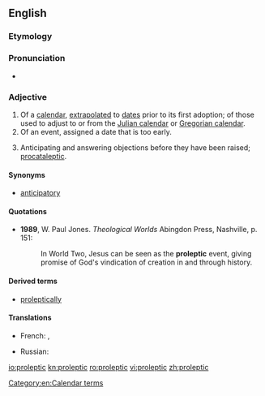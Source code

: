 ==English==

===Etymology===
{{suffix|prolepsis|ic|lang=en}}

===Pronunciation===
* {{IPA|/pɹoʊˈlɛptɪk/|lang=en}}

===Adjective===
{{en-adj}}

# Of a  [[calendar]], [[extrapolated]] to [[dates]] prior to its first adoption; of those used to adjust to or from the [[Julian calendar]] or [[Gregorian calendar]].
# Of an event, assigned a date that is too early.
# {{context|rhetoric|lang=en}} Anticipating and answering objections before they have been raised; [[procataleptic]].

====Synonyms====
* {{sense|Anticipating and answering objections}} [[anticipatory]]

====Quotations====
* '''1989''', W. Paul Jones. ''Theological Worlds'' Abingdon Press, Nashville, p. 151:
*: In World Two, Jesus can be seen as the '''proleptic''' event, giving promise of God's vindication of creation in and through history.

====Derived terms====
* [[proleptically]]

====Translations====
{{trans-top|a calendar extrapolated to dates prior to its first adoption}}
{{trans-mid}}
* French: {{t+|fr|proleptique|cadj|m|f}}, {{t+|fr|proleptique|cadjective|m|f}}
{{trans-bottom}}
{{trans-top|having been assigned too early a date}}
* Russian: {{t+|ru|преждевременный|tr=preždevrémennyj}}
{{trans-mid}}
{{trans-bottom}}

[[Category:en:Calendar terms]]

[[io:proleptic]]
[[kn:proleptic]]
[[ro:proleptic]]
[[vi:proleptic]]
[[zh:proleptic]]
